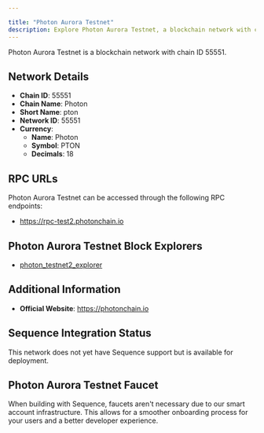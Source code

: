 ```yaml
---

title: "Photon Aurora Testnet"
description: Explore Photon Aurora Testnet, a blockchain network with chain ID 55551. Learn about its native currency, Photon, and how to interact with the network.
---
```




Photon Aurora Testnet is a blockchain network with chain ID 55551.

## Network Details

- **Chain ID**: 55551
- **Chain Name**: Photon
- **Short Name**: pton
- **Network ID**: 55551
- **Currency**: 
  - **Name**: Photon
  - **Symbol**: PTON
  - **Decimals**: 18

## RPC URLs

Photon Aurora Testnet can be accessed through the following RPC endpoints:

- https://rpc-test2.photonchain.io

## Photon Aurora Testnet Block Explorers

- [photon_testnet2_explorer](https://testnet2.photonchain.io)

## Additional Information

- **Official Website**: https://photonchain.io

## Sequence Integration Status

This network does not yet have Sequence support but is available for deployment.

## Photon Aurora Testnet Faucet

When building with Sequence, faucets aren't necessary due to our smart account infrastructure. This allows for a smoother onboarding process for your users and a better developer experience.
